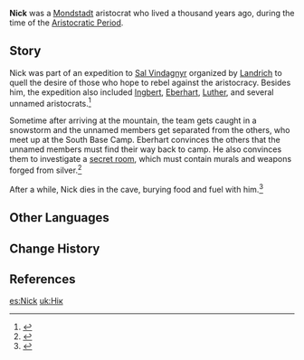 {{Character Infobox
|region           = Mondstadt
|affiliation      = Mondstadt Aristocracy
|type             = Mentioned
|deceased         = Past
}}
'''Nick''' was a [[Mondstadt]] aristocrat who lived a thousand years ago, during the time of the [[Timeline|Aristocratic Period]].

==Story==
Nick was part of an expedition to [[Sal Vindagnyr]] organized by [[Landrich]] to quell the desire of those who hope to rebel against the aristocracy. Besides him, the expedition also included [[Ingbert]], [[Eberhart]], [[Luther]], and several unnamed aristocrats.<ref name="LandEntombed">{{Ref/Quest|A Land Entombed}}</ref>

Sometime after arriving at the mountain, the team gets caught in a snowstorm and the unnamed members get separated from the others, who meet up at the South Base Camp. Eberhart convinces the others that the unnamed members must find their way back to camp. He also convinces them to investigate a [[Secret Room|secret room]], which must contain murals and weapons forged from silver.<ref name="AIJ1">{{Ref/Book|Ancient Investigation Journal: Part I}}</ref>

After a while, Nick dies in the cave, burying food and fuel with him.<ref name="AIJ2">{{Ref/Book|Ancient Investigation Journal: Part II}}</ref>

==Other Languages==
{{Other Languages|default_hidden=1
|en      = Nick
|zhs     = 尼克
|zhs_rm  = Níkè
|zht     = 尼克
|zht_rm  = Níkè
|ja      = ニック
|ja_rm   = Nikku
|ko      = 닉
|ko_rm   = Nik
|es      = Nick
|fr      = Nick
|ru      = Ник
|th      = Nick
|vi      = Nick
|de      = Nick
|id      = Nick
|pt      = Nick
|tr      = 
|it      = 
}}

==Change History==
{{Change History|introduced=1.2}}

==References==
{{Reflist}}

[[es:Nick]]
[[uk:Нік]]